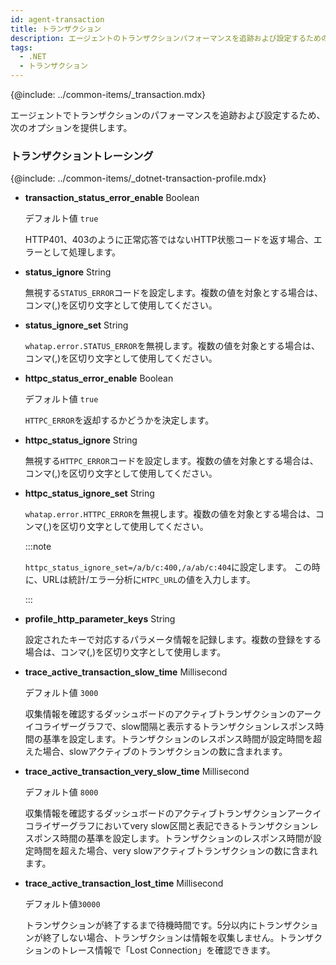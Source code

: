 ```yaml
---
id: agent-transaction
title: トランザクション
description: エージェントのトランザクションパフォーマンスを追跡および設定するためのオプションを提供します。
tags:
  - .NET
  - トランザクション
---
```


{@include: ../common-items/_transaction.mdx}

エージェントでトランザクションのパフォーマンスを追跡および設定するため、次のオプションを提供します。

### トランザクショントレーシング

{@include: ../common-items/_dotnet-transaction-profile.mdx}

-   **transaction_status_error_enable** <span class='type'>Boolean</span>

    デフォルト値 `true`

    HTTP401、403のように正常応答ではないHTTP状態コードを返す場合、エラーとして処理します。

-   **status_ignore** <span class='type'>String</span>

    無視する`STATUS_ERROR`コードを設定します。複数の値を対象とする場合は、コンマ(,)を区切り文字として使用してください。

-   **status_ignore_set** <span class='type'>String</span>

    `whatap.error.STATUS_ERROR`を無視します。複数の値を対象とする場合は、コンマ(,)を区切り文字として使用してください。

-   **httpc_status_error_enable** <span class='type'>Boolean</span>

    デフォルト値 `true`

    `HTTPC_ERROR`を返却するかどうかを決定します。

-   **httpc_status_ignore** <span class='type'>String</span>

    無視する`HTTPC_ERROR`コードを設定します。複数の値を対象とする場合は、コンマ(,)を区切り文字として使用してください。

-   **httpc_status_ignore_set** <span class='type'>String</span>

    `whatap.error.HTTPC_ERROR`を無視します。複数の値を対象とする場合は、コンマ(,)を区切り文字として使用してください。

    :::note

    `httpc_status_ignore_set=/a/b/c:400,/a/ab/c:404`に設定します。 この時に、URLは統計/エラー分析に`HTPC_URL`の値を入力します。

    :::

-   **profile_http_parameter_keys** <span class='type'>String</span>

    設定されたキーで対応するパラメータ情報を記録します。複数の登録をする場合は、コンマ(,)を区切り文字として使用します。

-   **trace_active_transaction_slow_time** <span class='type'>Millisecond</span>

    デフォルト値 `3000`

    収集情報を確認するダッシュボードのアクティブトランザクションのアークイコライザーグラフで、slow間隔と表示するトランザクションレスポンス時間の基準を設定します。トランザクションのレスポンス時間が設定時間を超えた場合、slowアクティブのトランザクションの数に含まれます。

-   **trace_active_transaction_very_slow_time** <span class='type'>Millisecond</span>

    デフォルト値 `8000`

    収集情報を確認するダッシュボードのアクティブトランザクションアークイコライザーグラフにおいてvery slow区間と表記できるトランザクションレスポンス時間の基準を設定します。トランザクションのレスポンス時間が設定時間を超えた場合、very slowアクティブトランザクションの数に含まれます。

-   **trace_active_transaction_lost_time** <span class='type'>Millisecond</span>

    デフォルト値`30000`

    トランザクションが終了するまで待機時間です。5分以内にトランザクションが終了しない場合、トランザクションは情報を収集しません。トランザクションのトレース情報で「Lost Connection」を確認できます。
